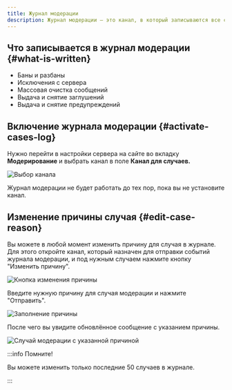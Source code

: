 ```yaml
---
title: Журнал модерации
description: Журнал модерации – это канал, в который записываются все случаи модерации
---
```


## Что записывается в журнал модерации \{#what-is-written}

- Баны и разбаны
- Исключения с сервера
- Массовая очистка сообщений
- Выдача и снятие заглушений
- Выдача и снятие предупреждений

## Включение журнала модерации \{#activate-cases-log}

Нужно перейти в настройки сервера на сайте во вкладку **Модерирование** и выбрать канал в поле **Канал для случаев.**

![Выбор канала](../../static/img/moderation-log-select-channel.png)

Журнал модерации не будет работать до тех пор, пока вы не установите канал.

## Изменение причины случая \{#edit-case-reason}

Вы можете в любой момент изменить причину для случая в журнале. Для этого откройте канал, который назначен для отправки событий журнала модерации, и под нужным случаем нажмите кнопку "Изменить причину".

![Кнопка изменения причины](../../static/img/moderation-log-change-reason.png)

Введите нужную причину для случая модерации и нажмите "Отправить".

![Заполнение причины](../../static/img/moderation-log-fill-reason.png)

После чего вы увидите обновлённое сообщение с указанием причины.

![Случай модерации с указанной причиной](../../static/img/moderation-log-with-reason.png)

:::info Помните!

Вы можете изменить только последние 50 случаев в журнале.

:::
